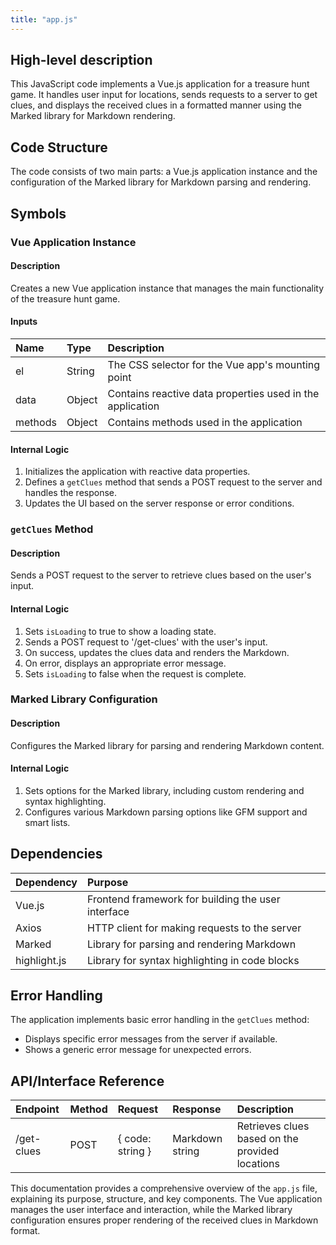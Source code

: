 ```yaml
---
title: "app.js"
---
```


## High-level description
This JavaScript code implements a Vue.js application for a treasure hunt game. It handles user input for locations, sends requests to a server to get clues, and displays the received clues in a formatted manner using the Marked library for Markdown rendering.

## Code Structure
The code consists of two main parts: a Vue.js application instance and the configuration of the Marked library for Markdown parsing and rendering.

## Symbols

### Vue Application Instance
#### Description
Creates a new Vue application instance that manages the main functionality of the treasure hunt game.

#### Inputs
| Name | Type | Description |
|:-----|:-----|:------------|
| el | String | The CSS selector for the Vue app's mounting point |
| data | Object | Contains reactive data properties used in the application |
| methods | Object | Contains methods used in the application |

#### Internal Logic
1. Initializes the application with reactive data properties.
2. Defines a `getClues` method that sends a POST request to the server and handles the response.
3. Updates the UI based on the server response or error conditions.

### `getClues` Method
#### Description
Sends a POST request to the server to retrieve clues based on the user's input.

#### Internal Logic
1. Sets `isLoading` to true to show a loading state.
2. Sends a POST request to '/get-clues' with the user's input.
3. On success, updates the clues data and renders the Markdown.
4. On error, displays an appropriate error message.
5. Sets `isLoading` to false when the request is complete.

### Marked Library Configuration
#### Description
Configures the Marked library for parsing and rendering Markdown content.

#### Internal Logic
1. Sets options for the Marked library, including custom rendering and syntax highlighting.
2. Configures various Markdown parsing options like GFM support and smart lists.

## Dependencies
| Dependency | Purpose |
|:-----------|:--------|
| Vue.js | Frontend framework for building the user interface |
| Axios | HTTP client for making requests to the server |
| Marked | Library for parsing and rendering Markdown |
| highlight.js | Library for syntax highlighting in code blocks |

## Error Handling
The application implements basic error handling in the `getClues` method:
- Displays specific error messages from the server if available.
- Shows a generic error message for unexpected errors.

## API/Interface Reference
| Endpoint | Method | Request | Response | Description |
|:---------|:-------|:--------|:---------|:------------|
| /get-clues | POST | { code: string } | Markdown string | Retrieves clues based on the provided locations |

This documentation provides a comprehensive overview of the `app.js` file, explaining its purpose, structure, and key components. The Vue application manages the user interface and interaction, while the Marked library configuration ensures proper rendering of the received clues in Markdown format.